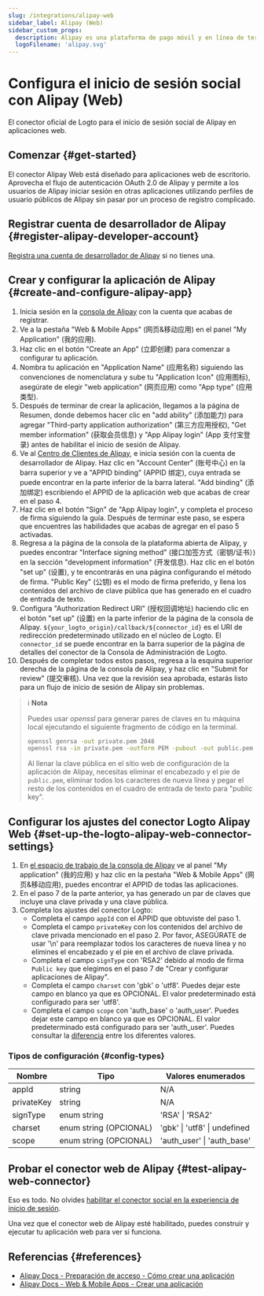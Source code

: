 ```yaml
---
slug: /integrations/alipay-web
sidebar_label: Alipay (Web)
sidebar_custom_props:
  description: Alipay es una plataforma de pago móvil y en línea de terceros.
  logoFilename: 'alipay.svg'
---
```



# Configura el inicio de sesión social con Alipay (Web)

El conector oficial de Logto para el inicio de sesión social de Alipay en aplicaciones web.

<GuideTip />

## Comenzar \{#get-started}

El conector Alipay Web está diseñado para aplicaciones web de escritorio. Aprovecha el flujo de autenticación OAuth 2.0 de Alipay y permite a los usuarios de Alipay iniciar sesión en otras aplicaciones utilizando perfiles de usuario públicos de Alipay sin pasar por un proceso de registro complicado.

## Registrar cuenta de desarrollador de Alipay \{#register-alipay-developer-account}

[Registra una cuenta de desarrollador de Alipay](https://certifyweb.alipay.com/certify/reg/guide#/) si no tienes una.

## Crear y configurar la aplicación de Alipay \{#create-and-configure-alipay-app}

1. Inicia sesión en la [consola de Alipay](https://open.alipay.com/) con la cuenta que acabas de registrar.
2. Ve a la pestaña "Web & Mobile Apps" (网页&移动应用) en el panel "My Application" (我的应用).
3. Haz clic en el botón "Create an App" (立即创建) para comenzar a configurar tu aplicación.
4. Nombra tu aplicación en "Application Name" (应用名称) siguiendo las convenciones de nomenclatura y sube tu "Application Icon" (应用图标), asegúrate de elegir "web application" (网页应用) como "App type" (应用类型).
5. Después de terminar de crear la aplicación, llegamos a la página de Resumen, donde debemos hacer clic en "add ability" (添加能力) para agregar "Third-party application authorization" (第三方应用授权), "Get member information" (获取会员信息) y "App Alipay login" (App 支付宝登录) antes de habilitar el inicio de sesión de Alipay.
6. Ve al [Centro de Clientes de Alipay](https://b.alipay.com/index2.htm), e inicia sesión con la cuenta de desarrollador de Alipay. Haz clic en "Account Center" (账号中心) en la barra superior y ve a "APPID binding" (APPID 绑定), cuya entrada se puede encontrar en la parte inferior de la barra lateral. "Add binding" (添加绑定) escribiendo el APPID de la aplicación web que acabas de crear en el paso 4.
7. Haz clic en el botón "Sign" de "App Alipay login", y completa el proceso de firma siguiendo la guía. Después de terminar este paso, se espera que encuentres las habilidades que acabas de agregar en el paso 5 activadas.
8. Regresa a la página de la consola de la plataforma abierta de Alipay, y puedes encontrar "Interface signing method" (接口加签方式（密钥/证书）) en la sección "development information" (开发信息). Haz clic en el botón "set up" (设置), y te encontrarás en una página configurando el método de firma. "Public Key" (公钥) es el modo de firma preferido, y llena los contenidos del archivo de clave pública que has generado en el cuadro de entrada de texto.
9. Configura "Authorization Redirect URI" (授权回调地址) haciendo clic en el botón "set up" (设置) en la parte inferior de la página de la consola de Alipay. `${your_logto_origin}/callback/${connector_id}` es el URI de redirección predeterminado utilizado en el núcleo de Logto. El `connector_id` se puede encontrar en la barra superior de la página de detalles del conector de la Consola de Administración de Logto.
10. Después de completar todos estos pasos, regresa a la esquina superior derecha de la página de la consola de Alipay, y haz clic en "Submit for review" (提交审核). Una vez que la revisión sea aprobada, estarás listo para un flujo de inicio de sesión de Alipay sin problemas.

> ℹ️ **Nota**
>
> Puedes usar _openssl_ para generar pares de claves en tu máquina local ejecutando el siguiente fragmento de código en la terminal.
>
> ```bash
> openssl genrsa -out private.pem 2048
> openssl rsa -in private.pem -outform PEM -pubout -out public.pem
> ```
>
> Al llenar la clave pública en el sitio web de configuración de la aplicación de Alipay, necesitas eliminar el encabezado y el pie de `public.pem`, eliminar todos los caracteres de nueva línea y pegar el resto de los contenidos en el cuadro de entrada de texto para "public key".

## Configurar los ajustes del conector Logto Alipay Web \{#set-up-the-logto-alipay-web-connector-settings}

1. En [el espacio de trabajo de la consola de Alipay](https://open.alipay.com/dev/workspace) ve al panel "My application" (我的应用) y haz clic en la pestaña "Web & Mobile Apps" (网页&移动应用), puedes encontrar el APPID de todas las aplicaciones.
2. En el paso 7 de la parte anterior, ya has generado un par de claves que incluye una clave privada y una clave pública.
3. Completa los ajustes del conector Logto:
   - Completa el campo `appId` con el APPID que obtuviste del paso 1.
   - Completa el campo `privateKey` con los contenidos del archivo de clave privada mencionado en el paso 2. Por favor, ASEGÚRATE de usar '\n' para reemplazar todos los caracteres de nueva línea y no elimines el encabezado y el pie en el archivo de clave privada.
   - Completa el campo `signType` con 'RSA2' debido al modo de firma `Public key` que elegimos en el paso 7 de "Crear y configurar aplicaciones de Alipay".
   - Completa el campo `charset` con 'gbk' o 'utf8'. Puedes dejar este campo en blanco ya que es OPCIONAL. El valor predeterminado está configurado para ser 'utf8'.
   - Completa el campo `scope` con 'auth_base' o 'auth_user'. Puedes dejar este campo en blanco ya que es OPCIONAL. El valor predeterminado está configurado para ser 'auth_user'. Puedes consultar la [diferencia](https://opendocs.alipay.com/fw/api/105942) entre los diferentes valores.

### Tipos de configuración \{#config-types}

| Nombre     | Tipo                   | Valores enumerados           |
| ---------- | ---------------------- | ---------------------------- |
| appId      | string                 | N/A                          |
| privateKey | string                 | N/A                          |
| signType   | enum string            | 'RSA' \| 'RSA2'              |
| charset    | enum string (OPCIONAL) | 'gbk' \| 'utf8' \| undefined |
| scope      | enum string (OPCIONAL) | 'auth_user' \| 'auth_base'   |

## Probar el conector web de Alipay \{#test-alipay-web-connector}

Eso es todo. No olvides [habilitar el conector social en la experiencia de inicio de sesión](/connectors/social-connectors/#enable-social-sign-in).

Una vez que el conector web de Alipay esté habilitado, puedes construir y ejecutar tu aplicación web para ver si funciona.

## Referencias \{#references}

- [Alipay Docs - Preparación de acceso - Cómo crear una aplicación](https://opendocs.alipay.com/support/01rau6)
- [Alipay Docs - Web & Mobile Apps - Crear una aplicación](https://opendocs.alipay.com/open/200/105310)

